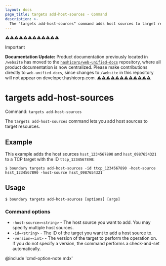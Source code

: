 ```yaml
---
layout: docs
page_title: targets add-host-sources - Command
description: >-
  The "targets add-host-sources" command adds host sources to target resources.
---
```


⚠️⚠️⚠️⚠️⚠️⚠️⚠️⚠️⚠️⚠️⚠️⚠️
> [!IMPORTANT]  
> **Documentation Update:** Product documentation previously located in `/website` has moved to the [`hashicorp/web-unified-docs`](https://github.com/hashicorp/web-unified-docs) repository, where all product documentation is now centralized. Please make contributions directly to `web-unified-docs`, since changes to `/website` in this repository will not appear on developer.hashicorp.com.
⚠️⚠️⚠️⚠️⚠️⚠️⚠️⚠️⚠️⚠️⚠️⚠️

# targets add-host-sources

Command: `targets add-host-sources`

The `targets add-host-sources` command lets you add host sources to target resources.

## Example

This example adds the host sources `hsst_1234567890` and `hsst_0987654321` to a TCP target with the ID `ttcp_1234567890`:

```shell-session
$ boundary targets add-host-sources -id ttcp_1234567890 -host-source hsst_1234567890 -host-source hsst_0987654321
```

## Usage

<CodeBlockConfig hideClipboard>

```shell-session
$ boundary targets add-host-sources [options] [args]
```

</CodeBlockConfig>

### Command options

- `-host-source=<string>` -  The host source you want to add.
You may specify multiple host sources.
- `-id=<string>` - The ID of the target you want to add a host source to.
- `-version=<int>` - The version of the target to perform the operation on.
If you do not specify a version, the command performs a check-and-set automatically.

@include 'cmd-option-note.mdx'